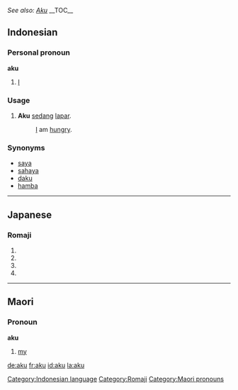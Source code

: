 ''See also: [[Aku]]''
__TOC__

==Indonesian==
===Personal pronoun===
'''aku'''

# [[I]]

===Usage===
#'''Aku''' [[sedang]] [[lapar]].
#:[[I]] am [[hungry]].

===Synonyms===
*[[saya]]
*[[sahaya]]
*[[daku]]
*[[hamba]]

[[Category:Indonesian language]]

----

==Japanese==  
===Romaji===
{{romaji|あく}}
# {{japdef|灰汁|[[lye]], [[scum]]}}
# {{japdef|悪|[[evil]], [[vice]], [[ill]], [[wrong]]}}
# {{japdef|開く|[[open]], [[burst]]}}
# {{japdef|空く|[[vacant]], [[empty]]}}

[[Category:Romaji]]

----

==Maori==
===Pronoun===
'''aku'''

# [[my]]

[[Category:Maori pronouns]]

[[de:aku]]
[[fr:aku]]
[[id:aku]]
[[la:aku]]